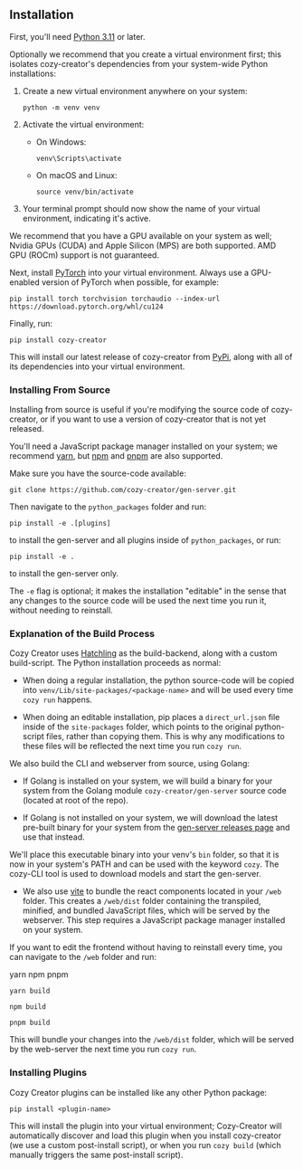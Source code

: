 
## Installation

First, you'll need [Python 3.11](https://www.python.org/downloads/) or later.

Optionally we recommend that you create a virtual environment first; this isolates cozy-creator's dependencies from your system-wide Python installations:

1. Create a new virtual environment anywhere on your system:
   ```
   python -m venv venv
   ```

2. Activate the virtual environment:
   - On Windows:
     ```
     venv\Scripts\activate
     ```
   - On macOS and Linux:
     ```
     source venv/bin/activate
     ```

3. Your terminal prompt should now show the name of your virtual environment, indicating it's active.

We recommend that you have a GPU available on your system as well; Nvidia GPUs (CUDA) and Apple Silicon (MPS) are both supported. AMD GPU (ROCm) support is not guaranteed.

Next, install [PyTorch](https://pytorch.org/get-started/locally/) into your virtual environment. Always use a GPU-enabled version of PyTorch when possible, for example:

```
pip install torch torchvision torchaudio --index-url https://download.pytorch.org/whl/cu124
```

Finally, run:

``` 
pip install cozy-creator
```

This will install our latest release of cozy-creator from [PyPi](https://pypi.org/project/cozy-creator/), along with all of its dependencies into your virtual environment.

### Installing From Source

Installing from source is useful if you're modifying the source code of cozy-creator, or if you want to use a version of cozy-creator that is not yet released.

You'll need a JavaScript package manager installed on your system; we recommend [yarn](https://yarnpkg.com/getting-started/install), but [npm](https://docs.npmjs.com/downloading-and-installing-node-js-and-npm) and [pnpm](https://pnpm.io/installation) are also supported.

Make sure you have the source-code available:

```
git clone https://github.com/cozy-creator/gen-server.git
```

Then navigate to the `python_packages` folder and run:

```
pip install -e .[plugins]
```

to install the gen-server and all plugins inside of `python_packages`, or run:

```
pip install -e .
```

to install the gen-server only.

The `-e` flag is optional; it makes the installation "editable" in the sense that any changes to the source code will be used the next time you run it, without needing to reinstall.

### Explanation of the Build Process

Cozy Creator uses [Hatchling](https://github.com/pypa/hatch) as the build-backend, along with a custom build-script. The Python installation proceeds as normal:

- When doing a regular installation, the python source-code will be copied into `venv/Lib/site-packages/<package-name>` and will be used every time `cozy run` happens.

- When doing an editable installation, pip places a `direct_url.json` file inside of the `site-packages` folder, which points to the original python-script files, rather than copying them. This is why any modifications to these files will be reflected the next time you run `cozy run`.

We also build the CLI and webserver from source, using Golang:

- If Golang is installed on your system, we will build a binary for your system from the Golang module `cozy-creator/gen-server` source code (located at root of the repo).

- If Golang is not installed on your system, we will download the latest pre-built binary for your system from the [gen-server releases page](https://github.com/cozy-creator/gen-server/releases) and use that instead.

We'll place this executable binary into your venv's `bin` folder, so that it is now in your system's PATH and can be used with the keyword `cozy`. The cozy-CLI tool is used to download models and start the gen-server.

- We also use [vite](https://vitejs.dev/) to bundle the react components located in your `/web` folder. This creates a `/web/dist` folder containing the transpiled, minified, and bundled JavaScript files, which will be served by the webserver. This step requires a JavaScript package manager installed on your system.

If you want to edit the frontend without having to reinstall every time, you can navigate to the `/web` folder and run:

<Tabs>
  <TabList>
    <Tab>yarn</Tab>
    <Tab>npm</Tab>
    <Tab>pnpm</Tab>
  </TabList>
  <TabPanels>
    <TabPanel>
      <pre><code>yarn build</code></pre>
    </TabPanel>
    <TabPanel>
      <pre><code>npm build</code></pre>
    </TabPanel>
    <TabPanel>
      <pre><code>pnpm build</code></pre>
    </TabPanel>
  </TabPanels>
</Tabs>

This will bundle your changes into the `/web/dist` folder, which will be served by the web-server the next time you run `cozy run`.


### Installing Plugins

Cozy Creator plugins can be installed like any other Python package:

```
pip install <plugin-name>
```

This will install the plugin into your virtual environment; Cozy-Creator will automatically discover and load this plugin when you install cozy-creator (we use a custom post-install script), or when you run `cozy build` (which manually triggers the same post-install script).


